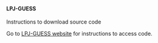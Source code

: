 #### LPJ-GUESS

Instructions to download source code

Go to [LPJ-GUESS website](http://web.nateko.lu.se/lpj-guess/download.html) for instructions to access code. 
